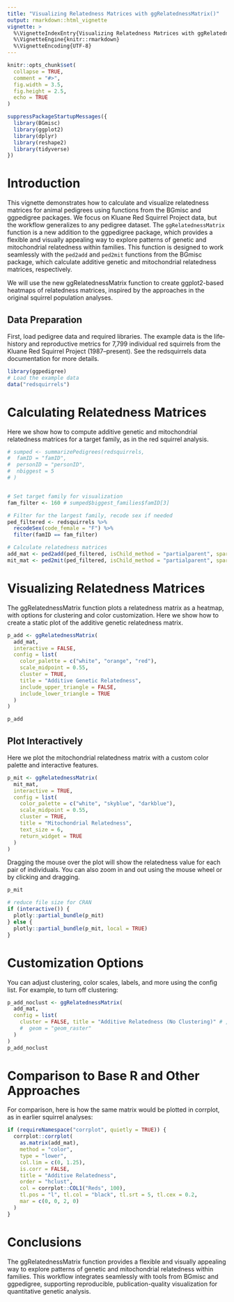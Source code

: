 ```yaml
---
title: "Visualizing Relatedness Matrices with ggRelatednessMatrix()"
output: rmarkdown::html_vignette
vignette: >
  %\VignetteIndexEntry{Visualizing Relatedness Matrices with ggRelatednessMatrix()}
  %\VignetteEngine{knitr::rmarkdown}
  %\VignetteEncoding{UTF-8}
---
```



```r
knitr::opts_chunk$set(
  collapse = TRUE,
  comment = "#>",
  fig.width = 3.5,
  fig.height = 2.5,
  echo = TRUE
)

suppressPackageStartupMessages({
  library(BGmisc)
  library(ggplot2)
  library(dplyr)
  library(reshape2)
  library(tidyverse)
})
```

# Introduction

This vignette demonstrates how to calculate and visualize relatedness matrices for animal pedigrees using functions from the BGmisc and ggpedigree packages. We focus on Kluane Red Squirrel Project data, but the workflow generalizes to any pedigree dataset.
The `ggRelatednessMatrix` function is a new addition to the ggpedigree package, which provides a flexible and visually appealing way to explore patterns of genetic and mitochondrial relatedness within families. This function is designed to work seamlessly with the `ped2add` and `ped2mit` functions from the BGmisc package, which calculate additive genetic and mitochondrial relatedness matrices, respectively.

We will use the new ggRelatednessMatrix function to create ggplot2-based heatmaps of relatedness matrices, inspired by the approaches in the original squirrel population analyses.

## Data Preparation

First, load pedigree data and required libraries. The example data is the life‐history and reproductive metrics for 7,799 individual red squirrels from the Kluane Red Squirrel Project (1987–present). See the redsquirrels data documentation for more details.

```r
library(ggpedigree)
# Load the example data
data("redsquirrels")
```


# Calculating Relatedness Matrices

Here we show how to compute additive genetic and mitochondrial relatedness matrices for a target family, as in the red squirrel analysis.

```r
# sumped <- summarizePedigrees(redsquirrels,
#  famID = "famID",
#  personID = "personID",
#  nbiggest = 5
# )


# Set target family for visualization
fam_filter <- 160 # sumped$biggest_families$famID[3]

# Filter for the largest family, recode sex if needed
ped_filtered <- redsquirrels %>%
  recodeSex(code_female = "F") %>%
  filter(famID == fam_filter)

# Calculate relatedness matrices
add_mat <- ped2add(ped_filtered, isChild_method = "partialparent", sparse = FALSE)
mit_mat <- ped2mit(ped_filtered, isChild_method = "partialparent", sparse = FALSE)
```


# Visualizing Relatedness Matrices

The ggRelatednessMatrix function plots a relatedness matrix as a heatmap, with options for clustering and color customization. Here we show how to create a static plot of the additive genetic relatedness matrix.

```r
p_add <- ggRelatednessMatrix(
  add_mat,
  interactive = FALSE,
  config = list(
    color_palette = c("white", "orange", "red"),
    scale_midpoint = 0.55,
    cluster = TRUE,
    title = "Additive Genetic Relatedness",
    include_upper_triangle = FALSE,
    include_lower_triangle = TRUE
  )
)

p_add
```



## Plot Interactively

Here we plot the mitochondrial relatedness matrix with a custom color palette and interactive features.

```r
p_mit <- ggRelatednessMatrix(
  mit_mat,
  interactive = TRUE,
  config = list(
    color_palette = c("white", "skyblue", "darkblue"),
    scale_midpoint = 0.55,
    cluster = TRUE,
    title = "Mitochondrial Relatedness",
    text_size = 6,
    return_widget = TRUE
  )
)
```

Dragging the mouse over the plot will show the relatedness value for each pair of individuals. You can also zoom in and out using the mouse wheel or by clicking and dragging.

```r
p_mit
```

```r
# reduce file size for CRAN
if (interactive()) {
  plotly::partial_bundle(p_mit)
} else {
  plotly::partial_bundle(p_mit, local = TRUE)
}
```


# Customization Options

You can adjust clustering, color scales, labels, and more using the config list. For example, to turn off clustering:

```r
p_add_noclust <- ggRelatednessMatrix(
  add_mat,
  config = list(
    cluster = FALSE, title = "Additive Relatedness (No Clustering)" # ,
    #  geom = "geom_raster"
  )
)
p_add_noclust
```

# Comparison to Base R and Other Approaches

For comparison, here is how the same matrix would be plotted in corrplot, as in earlier squirrel analyses:

```r
if (requireNamespace("corrplot", quietly = TRUE)) {
  corrplot::corrplot(
    as.matrix(add_mat),
    method = "color",
    type = "lower",
    col.lim = c(0, 1.25),
    is.corr = FALSE,
    title = "Additive Relatedness",
    order = "hclust",
    col = corrplot::COL1("Reds", 100),
    tl.pos = "l", tl.col = "black", tl.srt = 5, tl.cex = 0.2,
    mar = c(0, 0, 2, 0)
  )
}
```

# Conclusions

The ggRelatednessMatrix function provides a flexible and visually appealing way to explore patterns of genetic and mitochondrial relatedness within families. This workflow integrates seamlessly with tools from BGmisc and ggpedigree, supporting reproducible, publication-quality visualization for quantitative genetic analysis.

